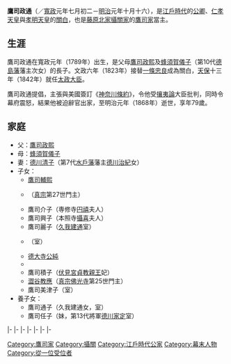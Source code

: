 {{japanese|japanese=鷹司 政通|kana=たかつかさ まさみち|romaji=Takatsukasa Masamichi}}
'''鷹司政通'''（{{bd|1789年|8月22日|1868年|11月29日}}／[[寬政|寬政]]元年七月初二－[[明治|明治]]元年十月十六），是[[江戶時代|江戶時代]]的[[公卿|公卿]]、[[仁孝天皇|仁孝天皇]]與[[孝明天皇|孝明天皇]]的[[關白|關白]]，也是[[藤原北家|藤原北家]][[攝家|攝關家]]的[[鷹司家|鷹司家]]當主。

==生涯==
鷹司政通在寬政元年（1789年）出生，是父母[[鷹司政熙|鷹司政熙]]及[[蜂須賀儀子|蜂須賀儀子]]（第10代[[德島藩|德島藩]]藩主{{link-ja|蜂須賀重喜|蜂須賀重喜}}次女）的長子。文政六年（1823年）接替[[一條忠良|一條忠良]]成為關白，[[天保_(日本)|天保]]十三年（1842年）就任[[太政大臣|太政大臣]]。

鷹司政通提倡{{link-ja|開國 (日本)|開国|開國}}，主張與美國簽訂《[[神奈川條約|神奈川條約]]》，令他受[[攘夷論|攘夷論]]大臣批判，同時令幕府震怒，結果他被迫辭官出家，至明治元年（1868年）逝世，享年79歲。

== 家庭 ==
* 父：[[鷹司政熙|鷹司政熙]]
* 母：[[蜂須賀儀子|蜂須賀儀子]]
* 妻：[[德川清子|德川清子]]（第7代[[水戶藩|水戶藩]]藩主[[德川治紀|德川治紀]]女）
* 子女：
** [[鷹司輔熙|鷹司輔熙]]
** {{link-ja|本寂|本寂|華園攝信}}（[[淨土真宗|真宗]]{{link-ja|興正寺|興正寺}}第27世門主）
** 鷹司介子（専修寺[[円禧|円禧]]夫人）
** 鷹司興子（本照寺[[攝喜|攝喜]]夫人）
** 鷹司麗子（[[久我建通|久我建通]]室）
** {{link-ja|鷹司標子|鷹司標子}}（{{link-ja|蜂須賀齊裕|蜂須賀斉裕}}室）
** [[德大寺公純|德大寺公純]]
** {{link-ja|九條幸經|九条幸経}}
** 鷹司積子（[[伏見宮貞教親王|伏見宮貞教親王]]妃）
** [[真達|澀谷教應]]（[[淨土真宗|真宗]][[佛光寺|佛光寺]]第25世門主）
** 鷹司美津子（{{link-ja|今出川實順|今出川実順}}室）
* 養子女：
** 鷹司通子（久我建通女，{{link-ja|前田慶寧|前田慶寧}}室）
** 鷹司任子（妹，第13代將軍[[德川家定|德川家定]]室）

{{start box|width=auto}}
{{s-pre}}
|-
{{s-before|[[鷹司政熙|鷹司政熙]]}}
{{s-title|[[鷹司家|鷹司家]]當主|1841年3月29日－1868年11月29日}}
{{s-after|[[鷹司輔熙|鷹司輔熙]]}}
|-
{{s-before|[[一條忠良|一條忠良]]}}
{{s-title|[[藤氏長者|藤氏長者]]|1823年4月29日－1856年9月6日}}
{{s-after|[[九條尚忠|九條尚忠]]}}
|-
{{s-off}}
|-
{{s-before|[[德大寺實祖|德大寺實祖]]}}
{{s-title|[[右大臣|右大臣]]|1815年4月5日－1820年7月10日}}
{{s-after|[[花山院愛德|花山院愛德]]}}
|-
{{s-before|[[近衛基前|近衛基前]]}}
{{s-title|[[左大臣|左大臣]]|1820年7月10日－1824年2月4日}}
{{s-after|[[二條齊信|二條齊信]]}}
|-
{{s-before|一條忠良}}
{{s-title|[[攝政關白列表|關白]]|1823年4月29日－1856年9月6日}}
{{s-after|九條尚忠}}
|-
{{s-vacant||last=[[德川家齊|德川家齊]]}}
{{s-title|[[太政大臣|太政大臣]]|1842年9月26日－1848年10月18日}}
{{s-vacant||next=[[三條實美|三條實美]]}}
{{end box}}
{{歷代關白}}

[[Category:鷹司家|Category:鷹司家]]
[[Category:攝關|Category:攝關]]
[[Category:江戶時代公家|Category:江戶時代公家]]
[[Category:幕末人物|Category:幕末人物]]
[[Category:從一位受位者|Category:從一位受位者]]